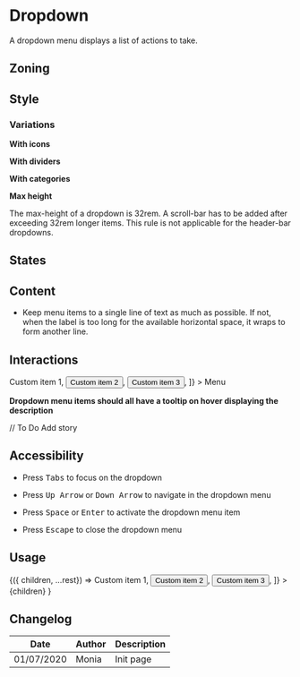 

<Meta title="Components/Dropdown" component={Dropdown} />

# Dropdown

A dropdown menu displays a list of actions to take.

## Zoning

<FigmaImage src="https://www.figma.com/file/2Sw2IvUHZ9F2srJ3L8AWxr/%F0%9F%93%90-Zoning?node-id=1%3A22" alt="zoning image for dropdown" />

## Style

### Variations

**With icons**

<FigmaImage src="https://www.figma.com/file/IUeLBwjDCMkpdO7OtZ29u1/Dropdown?node-id=3%3A319" alt="dropdown with icons" />


**With dividers** 

<FigmaImage src="https://www.figma.com/file/IUeLBwjDCMkpdO7OtZ29u1/Dropdown?node-id=3%3A391" alt="dropdown with dividers" />


**With categories**

<FigmaImage src="https://www.figma.com/file/IUeLBwjDCMkpdO7OtZ29u1/Dropdown?node-id=3%3A357" alt="dropdown with categories" />


**Max height**

The max-height of a dropdown is 32rem. A scroll-bar has to be added after exceeding 32rem longer items.
This rule is not applicable for the header-bar dropdowns.

## States

<FigmaImage src="https://www.figma.com/file/IUeLBwjDCMkpdO7OtZ29u1/Dropdown?node-id=3%3A250" alt="dropdown behaviors" />


## Content

<Use>
	<Use.Do>
		<ul>
			<li>
				Keep menu items to a single line of text as much as possible. If not, when the label is too long for the available horizontal space, it wraps to form another line.
			</li>
    </ul>
	</Use.Do>
</Use>


## Interactions

<Canvas>
  <Story name="information">
	<Dropdown
		as={Button}
		aria-label="Custom menu"
		items={[
			<button>Custom item 1</button>,
			<button>Custom item 2</button>,
			<button>Custom item 3</button>,
		]}
	>
		Menu
	</Dropdown>
  </Story>
</Canvas>

**Dropdown menu items should all have a tooltip on hover displaying the description**

// To Do Add story


## Accessibility

- Press <kbd>Tabs</kbd> to focus on the dropdown

- Press <kbd>Up Arrow</kbd> or <kbd>Down Arrow</kbd> to navigate in the dropdown menu

- Press <kbd>Space</kbd> or <kbd>Enter</kbd> to activate the dropdown menu item

- Press <kbd>Escape</kbd> to close the dropdown menu

## Usage

<Canvas>
  <Story
    name="usage"
    height="20rem"
    args={{
      children: 'Lorem ipsum',
    }}
  >
    {({ children, ...rest}) => <Dropdown
                                {...rest}
                                as={Link}
                           		items={[
                                   <button>Custom item 1</button>,
                                   <button>Custom item 2</button>,
                                   <button>Custom item 3</button>,
                               ]}
                            >
                                {children}
                            </Dropdown>}
  </Story>
</Canvas>

<Props story="usage" />


## Changelog

| Date       | Author | Description |
| ---------- | ------ | ----------- |
| 01/07/2020 | Monia  | Init page   |
